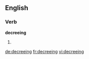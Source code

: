 ==English==

===Verb===
'''decreeing'''

# {{present participle of|decree}}

[[de:decreeing]]
[[fr:decreeing]]
[[vi:decreeing]]